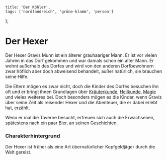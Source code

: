 
    title: 'Der Köhler',
    tags: ['nordlandreich', 'grüne-klamm', 'person']
};

# Der Hexer

Der Hexer Gravis Munn ist ein älterer grauhaariger Mann. Er ist vor vielen Jahren in das Dorf gekommen und war damals schon ein alter Mann.
Er wohnt außerhalb des Dorfes und wird von den anderen Dorfbewohnern zwar höflich aber doch abweisend behandelt, außer natürlich, sie brauchen seine Hilfe.

Die Eltern mögen es zwar nicht, doch die Kinder des Dorfes besuchen ihn oft und er bringt ihnen Grundlagen
über [Kräuterkunde](wiki:kraeterkunde), [Heilkunde](wiki:heilkunde), [Magie](wiki:magie) und vieles weiteres bei.
Doch besonders mögen es die Kinder, wenn Gravis über seine Zeit als reisender Hexer und die Abenteuer, die er dabei erlebt hat, erzählt.

Wenn er mal die Taverne besucht, erfreuen sich auch die Erwachsenen, spätestens nach ein paar Bier, an seinen Geschichten.

<WikiGmInfo>

### Charakterhintergrund

Der Hexer ist früher als eine Art übernatürlicher Kopfgeldjäger durch die Welt gereist.

</WikiGmInfo>

